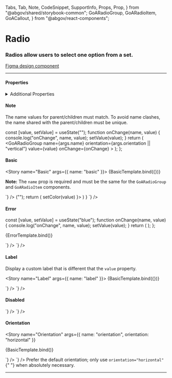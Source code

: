   Tabs,
  Tab,
  Note,
  CodeSnippet,
  SupportInfo,
  Props,
  Prop,
} from "@abgov/shared/storybook-common";
  GoARadioGroup,
  GoARadioItem,
  GoACallout,
} from "@abgov/react-components";

<Meta title="Components/Radio" />

# Radio

### Radios allow users to select one option from a set.

[Figma design component](https://www.figma.com/file/3pb2IK8s2QUqWieH79KdN7/%E2%9D%96-Components-%7C-DDI?node-id=7038%3A246448)

---

#### Properties

<Props showTabs={true}>
  <Prop
    name="name"
    type="string"
    required="true"
    description="Must match the name assigned to the children"
  />
  <Prop name="value" type="string" description="Value binding" />
  <Prop
    name="orientation"
    type="horizontal | vertical"
    defaultValue="vertical"
    description="Orientation of the radio items"
  />
  <Prop
    name="error"
    type="boolean"
    defaultValue="false"
    description="Set the component to an error state"
  />
  <Prop
    name="disabled"
    type="boolean"
    defaultValue="false"
    description="Set the component to disabled"
  />
  <Prop
    name="ariaLabel"
    type="string"
    description="Defines how the text will be translated for the screen reader. It not specified it will fall back to the name"
  />
  <Prop
    name="onChange"
    lang="react"
    type="(name: string, value: string) => void"
    description="onChange event"
  />
</Props>

<details>
  <summary>Additional Properties</summary>
  <Props showTabs={true}>
    <Prop
      name="mt"
      type="none | 3xs | 2xs | xs | s | m | l | xl | 2xl | 3xl | 4xl"
      defaultValue="none"
      description="Top margin"
    />
    <Prop
      name="mr"
      type="none | 3xs | 2xs | xs | s | m | l | xl | 2xl | 3xl | 4xl"
      defaultValue="none"
      description="Right margin"
    />
    <Prop
      name="mb"
      type="none | 3xs | 2xs | xs | s | m | l | xl | 2xl | 3xl | 4xl"
      defaultValue="none"
      description="Bottom margin"
    />
    <Prop
      name="ml"
      type="none | 3xs | 2xs | xs | s | m | l | xl | 2xl | 3xl | 4xl"
      defaultValue="none"
      description="Left margin"
    />
  </Props>
</details>

#### Note

<Story name="Information">
  <GoACallout type="information">
    The name values for parent/children must match. To avoid name clashes, the
    name shared with the parent/children must be unique.
  </GoACallout>
</Story>

  const [value, setValue] = useState("");
  function onChange(name, value) {
    console.log("onChange", name, value);
    setValue(value);
  }
  return (
    <GoARadioGroup
      name={args.name}
      orientation={args.orientation || "vertical"}
      value={value}
      onChange={onChange}
    >
      <GoARadioItem name={args.name} label="Red" value="red" />
      <GoARadioItem name={args.name} label="Blue" value="blue" />
      <GoARadioItem name={args.name} label="Orange" value="orange" />
    </GoARadioGroup>
  );
};

#### Basic

<Story name="Basic" args={{ name: "basic" }}>
  {BasicTemplate.bind({})}
</Story>

**Note:** The `name` prop is required and must be the same for the `GoARadioGroup` and `GoARadioItem` components.

<Tabs>
  <Tab label="Web Component" hidden={true}>
    <CodeSnippet
      lang="html"
      code={`
        <goa-radio-group id="my-color" name="color" value="orange">
          <goa-radio-item name="color" value="red" />
          <goa-radio-item name="color" value="blue" />
          <goa-radio-item name="color" value="orange" />
        </goa-radio-group>
      `}
    />
    <CodeSnippet
      lang="js"
      code={`
        const el = document.findById("my-color");
        el.addEventListener("_change", (e) => {
          console.log(e.detail.name, e.detail.value);
        });
      `}
    />
  </Tab>
  <Tab label="Angular">
    <CodeSnippet
      lang="html"
      code={`
        <goa-radio-group name="color" goaValue [formControl]="reactiveFormCtrl" [value]="reactiveFormCtrl.value">
          <goa-radio-item name="color" value="red"></goa-radio-item>
          <goa-radio-item name="color" value="blue"></goa-radio-item>
          <goa-radio-item name="color" value="orange"></goa-radio-item>
        </goa-radio-group>
      `}
    />
    <CodeSnippet
      lang="ts"
      code={`
        export class MyComponent {
          reactiveFormCtrl = new FormControl();
        }
      `}
    />
  </Tab>
  <Tab label="React">
    <CodeSnippet
      lang="tsx"
      code={`
          const [color, setColor] = useState<string>("");
          return (
            <GoARadioGroup name="color" value={color} onChange={(_name, value) => setColor(value) }>
              <GoARadioItem name="color" value="red" />
              <GoARadioItem name="color" value="blue" />
              <GoARadioItem name="color" value="orange"/>
            </GoARadioGroup>
          )
        }
      `}
    />
  </Tab>
</Tabs>

#### Error

  const [value, setValue] = useState("blue");
  function onChange(name, value) {
    console.log("onChange", name, value);
    setValue(value);
  }
  return (
    <GoARadioGroup name="error" value={value} onChange={onChange} error={true}>
      <GoARadioItem name="error" label="Red" value="red" />
      <GoARadioItem name="error" label="Blue" value="blue" />
      <GoARadioItem name="error" label="Orange" value="orange" />
    </GoARadioGroup>
  );
};

<Story name="Error">{ErrorTemplate.bind()}</Story>

<Tabs>
  <Tab label="Web Component" hidden={true}>
    <CodeSnippet
      lang="html"
      code={`
        <goa-radio-group name="color" value="orange" error>
          <goa-radio-item name="color" value="red" />
          <goa-radio-item name="color" value="blue" />
          <goa-radio-item name="color" value="orange" />
        </goa-radio-group>
      `}
    />
  </Tab>
  <Tab label="Angular">
    <CodeSnippet
      lang="html"
      code={`
        <goa-radio-group name="color" value="orange" [formControl]="reactiveFormCtrl" [value]="reactiveFormCtrl.value" error>
          <goa-radio-item name="color" value="red"></goa-radio-item>
          <goa-radio-item name="color" value="blue"></goa-radio-item>
          <goa-radio-item name="color" value="orange"></goa-radio-item>
        </goa-radio-group>
      `}
    />
    <CodeSnippet
      lang="ts"
      code={`
        export class MyComponent {
          reactiveFormCtrl = new FormControl();
        }
      `}
    />
  </Tab>
  <Tab label="React">
    <CodeSnippet
      lang="tsx"
      code={`
        <GoARadioGroup name="color" value="orange" error={true}>
          <GoARadioItem name="color" value="red" />
          <GoARadioItem name="color" value="blue" />
          <GoARadioItem name="color" value="orange"/>
        </GoARadioGroup>
      `}
    />
  </Tab>
</Tabs>

#### Label

Display a custom label that is different that the `value` property.

<Story name="Label" args={{ name: "label" }}>
  {BasicTemplate.bind({})}
</Story>

<Tabs>
  <Tab label="Web Component" hidden={true}>
    <CodeSnippet
      lang="html"
      code={`
        <goa-radio-group name="color" value="orange">
          <goa-radio-item name="color" label="Red" value="red" />
          <goa-radio-item name="color" label="Blue" value="blue" />
          <goa-radio-item name="color" label="Orange" value="orange" />
        </goa-radio-group>
      `}
    />
  </Tab>
  <Tab label="Angular">
    <CodeSnippet
      lang="html"
      code={`
        <goa-radio-group name="color" value="orange">
          <goa-radio-item name="color" label="Red" value="red"></goa-radio-item>
          <goa-radio-item name="color" label="Blue" value="blue"></goa-radio-item>
          <goa-radio-item name="color" label="Orange" value="orange"></goa-radio-item>
        </goa-radio-group>
      `}
    />
  </Tab>
  <Tab label="React">
    <CodeSnippet
      lang="tsx"
      code={`
        <GoARadioGroup name="color" value="orange" onChange={noop}>
          <GoARadioItem name="color" label="Red" value="red" />
          <GoARadioItem name="color" label="Blue" value="blue" />
          <GoARadioItem name="color" label="Orange" value="orange"/>
        </GoARadioGroup>
      `}
    />
  </Tab>
</Tabs>

#### Disabled

<Story name="Disabled">
  <GoARadioGroup name="disabled" value="orange" disabled={true}>
    <GoARadioItem name="disabled" value="red" />
    <GoARadioItem name="disabled" value="blue" />
    <GoARadioItem name="disabled" value="orange" />
  </GoARadioGroup>
</Story>

<Tabs>
  <Tab label="Web Component" hidden={true}>
    <CodeSnippet
      lang="html"
      code={`
        <goa-radio-group name="color" value="orange" disabled>
          <goa-radio-item name="color" value="red" />
          <goa-radio-item name="color" value="blue" />
          <goa-radio-item name="color" value="orange" />
        </goa-radio-group>
      `}
    />
  </Tab>
  <Tab label="Angular">
    <CodeSnippet
      lang="html"
      code={`
        <goa-radio-group name="color" value="orange" disabled>
          <goa-radio-item name="color" value="red"></goa-radio-item>
          <goa-radio-item name="color" value="blue"></goa-radio-item>
          <goa-radio-item name="color" value="orange"></goa-radio-item>
        </goa-radio-group>
      `}
    />
  </Tab>
  <Tab label="React">
    <CodeSnippet
      lang="tsx"
      code={`
        <GoARadioGroup name="color" value="orange" onChange={noop} disabled={true}>
          <GoARadioItem name="color" value="red" />
          <GoARadioItem name="color" value="blue" />
          <GoARadioItem name="color" value="orange"/>
        </GoARadioGroup>
      `}
    />
  </Tab>
</Tabs>

#### Orientation

<Story
  name="Orientation"
  args={{ name: "orientation", orientation: "horizontal" }}
>
  {BasicTemplate.bind()}
</Story>

<Tabs>
  <Tab label="Web Component" hidden={true}>
    <CodeSnippet
      lang="html"
      code={`
        <goa-radio-group name="color" value="orange" orientation="horizontal">
          <goa-radio-item name="color" value="red" />
          <goa-radio-item name="color" value="blue" />
          <goa-radio-item name="color" value="orange" />
        </goa-radio-group>
      `}
    />
  </Tab>
  <Tab label="Angular">
    <CodeSnippet
      lang="html"
      code={`
        <goa-radio-group name="color" value="orange" orientation="horizontal">
          <goa-radio-item name="color" value="red"></goa-radio-item>
          <goa-radio-item name="color" value="blue"></goa-radio-item>
          <goa-radio-item name="color" value="orange"></goa-radio-item>
        </goa-radio-group>
      `}
    />
  </Tab>
  <Tab label="React">
    <CodeSnippet
      lang="tsx"
      code={`
        <GoARadioGroup name="color" value="orange" onChange={noop} orientation="horizontal">
          <GoARadioItem name="color" value="red" />
          <GoARadioItem name="color" value="blue" />
          <GoARadioItem name="color" value="orange"/>
        </GoARadioGroup>
      `}
    />
  </Tab>
</Tabs>

<Note type="best-practices">
  Prefer the default orientation; only use <code>orientation="horizontal"</code>{" "}
  when absolutely necessary.
</Note>

---

<SupportInfo />
